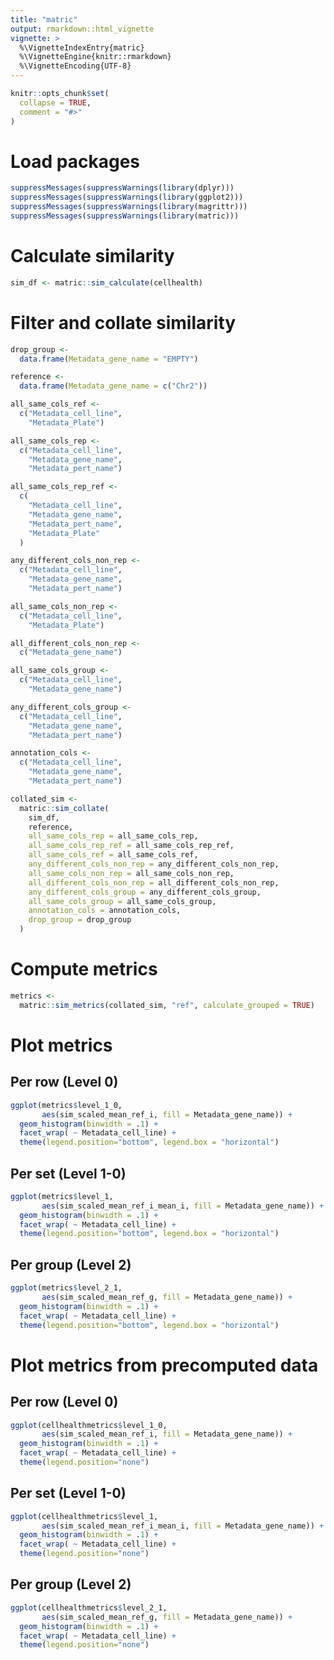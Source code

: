 ```yaml
---
title: "matric"
output: rmarkdown::html_vignette
vignette: >
  %\VignetteIndexEntry{matric}
  %\VignetteEngine{knitr::rmarkdown}
  %\VignetteEncoding{UTF-8}
---
```


```r
knitr::opts_chunk$set(
  collapse = TRUE,
  comment = "#>"
)
```

# Load packages

```r
suppressMessages(suppressWarnings(library(dplyr)))
suppressMessages(suppressWarnings(library(ggplot2)))
suppressMessages(suppressWarnings(library(magrittr)))
suppressMessages(suppressWarnings(library(matric)))
```

# Calculate similarity

```r
sim_df <- matric::sim_calculate(cellhealth)
```

# Filter and collate similarity

```r
drop_group <-
  data.frame(Metadata_gene_name = "EMPTY")

reference <-
  data.frame(Metadata_gene_name = c("Chr2"))

all_same_cols_ref <-
  c("Metadata_cell_line",
    "Metadata_Plate")

all_same_cols_rep <-
  c("Metadata_cell_line",
    "Metadata_gene_name",
    "Metadata_pert_name")

all_same_cols_rep_ref <-
  c(
    "Metadata_cell_line",
    "Metadata_gene_name",
    "Metadata_pert_name",
    "Metadata_Plate"
  )

any_different_cols_non_rep <-
  c("Metadata_cell_line",
    "Metadata_gene_name",
    "Metadata_pert_name")

all_same_cols_non_rep <-
  c("Metadata_cell_line",
    "Metadata_Plate")

all_different_cols_non_rep <-
  c("Metadata_gene_name")

all_same_cols_group <-
  c("Metadata_cell_line",
    "Metadata_gene_name")

any_different_cols_group <-
  c("Metadata_cell_line",
    "Metadata_gene_name",
    "Metadata_pert_name")

annotation_cols <-
  c("Metadata_cell_line",
    "Metadata_gene_name",
    "Metadata_pert_name")
```


```r
collated_sim <-
  matric::sim_collate(
    sim_df,
    reference,
    all_same_cols_rep = all_same_cols_rep,
    all_same_cols_rep_ref = all_same_cols_rep_ref,
    all_same_cols_ref = all_same_cols_ref,
    any_different_cols_non_rep = any_different_cols_non_rep,
    all_same_cols_non_rep = all_same_cols_non_rep,
    all_different_cols_non_rep = all_different_cols_non_rep,
    any_different_cols_group = any_different_cols_group,
    all_same_cols_group = all_same_cols_group,
    annotation_cols = annotation_cols,
    drop_group = drop_group
  )
```

# Compute metrics

```r
metrics <-
  matric::sim_metrics(collated_sim, "ref", calculate_grouped = TRUE)
```

# Plot metrics

## Per row (Level 0)

```r
ggplot(metrics$level_1_0,
       aes(sim_scaled_mean_ref_i, fill = Metadata_gene_name)) +
  geom_histogram(binwidth = .1) +
  facet_wrap( ~ Metadata_cell_line) +
  theme(legend.position="bottom", legend.box = "horizontal")
```

## Per set (Level 1-0)

```r
ggplot(metrics$level_1,
       aes(sim_scaled_mean_ref_i_mean_i, fill = Metadata_gene_name)) +
  geom_histogram(binwidth = .1) +
  facet_wrap( ~ Metadata_cell_line) +
  theme(legend.position="bottom", legend.box = "horizontal")
```

## Per group (Level 2)

```r
ggplot(metrics$level_2_1,
       aes(sim_scaled_mean_ref_g, fill = Metadata_gene_name)) +
  geom_histogram(binwidth = .1) +
  facet_wrap( ~ Metadata_cell_line) +
  theme(legend.position="bottom", legend.box = "horizontal")
```

# Plot metrics from precomputed data

## Per row (Level 0)

```r
ggplot(cellhealthmetrics$level_1_0,
       aes(sim_scaled_mean_ref_i, fill = Metadata_gene_name)) +
  geom_histogram(binwidth = .1) +
  facet_wrap( ~ Metadata_cell_line) +
  theme(legend.position="none")
```

## Per set (Level 1-0)

```r
ggplot(cellhealthmetrics$level_1,
       aes(sim_scaled_mean_ref_i_mean_i, fill = Metadata_gene_name)) +
  geom_histogram(binwidth = .1) +
  facet_wrap( ~ Metadata_cell_line) +
  theme(legend.position="none")
```

## Per group (Level 2)

```r
ggplot(cellhealthmetrics$level_2_1,
       aes(sim_scaled_mean_ref_g, fill = Metadata_gene_name)) +
  geom_histogram(binwidth = .1) +
  facet_wrap( ~ Metadata_cell_line) +
  theme(legend.position="none")
```
